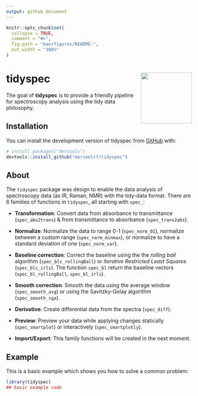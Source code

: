 ```yaml
---
output: github_document
---
```


<!-- README.md is generated from README.Rmd. Please edit that file -->

```r
knitr::opts_chunk$set(
  collapse = TRUE,
  comment = "#>",
  fig.path = "man/figures/README-",
  out.width = "100%"
)
```

# tidyspec <img src="tidyspec_ggplot2.png" align="right" height="138" alt="" />

<!-- badges: start -->
<!-- badges: end -->

The goal of **tidyspec** is to provide a friendly pipeline for spectroscopy analysis using the tidy data philosophy.

## Installation

You can install the development version of tidyspec from [GitHub](https://github.com/) with:

``` r
# install.packages("devtools")
devtools::install_github("marceelrf/tidyspec")
```

## About

The `tidyspec` package was design to enable the data analysis of spectroscopy data (as IR, Raman, NMR) with the tidy-data format. There are 6 families of functions in `tidyspec`, all starting with `spec_`:

- **Transformation**: Convert data from absorbance to transmittance (`spec_abs2trans`) & from transmittance to absorbance (`spec_trans2abs`).  
- **Normalize**: Normalize the data to range 0-1 (`spec_norm_01`), normalize between a custom range (`spec_norm_minmax`), or normalize to have a standard deviation of one (`spec_norm_var`).  
- **Baseline correction**: Correct the baseline using the the *rolling ball* algorithm (`spec_blc_rollingBall`) or *Iterative Restricted Least Squares* (`spec_blc_irls`). The function `spec_bl` return the baseline vectors (`spec_bl_rollingBall`, `spec_bl_irls`).
- **Smooth correction**: Smooth the data using the average window (`spec_smooth_avg`) or using the Savitzky-Golay algorithm (`spec_smooth_sga`).  
- **Derivative**: Create differential data from the spectra (`spec_diff`).  
- **Preview**: Preview your data while applying changes statically (`spec_smartplot`) or interactively (`spec_smartplotly`).

- **Import/Export**: This family functions will be created in the next moment.

## Example

This is a basic example which shows you how to solve a common problem:

```r
library(tidyspec)
## basic example code
```

